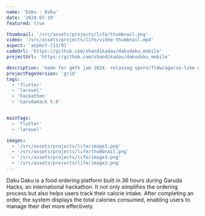 ```yaml
---
name: 'Daku - Daku'
date: '2024-07-19'
featured: true

thumbnail: '/src/assets/projects/life/thumbnail.png'
video: '/src/assets/projects/life/video-thumbnail.mp4'
aspect: 'aspect-[13/9]'
codeUrl: 'https://github.com/shandikadav/dakudaku_mobile'
projectUrl: 'https://github.com/shandikadav/dakudaku_mobile'

description: 'made for gmtk jam 2024. relaxing spore/fl0w/agario-like game with a nature documentary vibe. eat, grow, evolve.'
projectPageVersion: 'grid'
tags:
  - 'flutter'
  - 'laravel'
  - 'hackathon'
  - 'GarudaHack 5.0'


mainTags:
  - 'flutter'
  - 'laravel'

images:
  - '/src/assets/projects/life/image1.png'
  - '/src/assets/projects/life/thumbnail.png'
  - '/src/assets/projects/life/image3.png'
  - '/src/assets/projects/life/image2.png'
---
```


<ProjectGrid project={frontmatter}>
Daku Daku is a food ordering platform built in 36
hours during Garuda Hacks, an international
hackathon. It not only simplifies the ordering process
but also helps users track their calorie intake. After
completing an order, the system displays the total
calories consumed, enabling users to manage their
diet more effectively.
</ProjectGrid>
